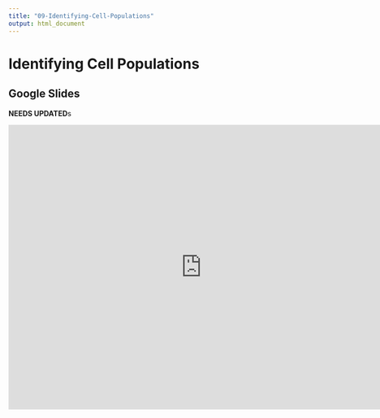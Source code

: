 ```yaml
---
title: "09-Identifying-Cell-Populations"
output: html_document
---
```


# Identifying Cell Populations

## Google Slides

**NEEDS UPDATED**s

<iframe src="https://docs.google.com/presentation/d/e/2PACX-1vSgG0i5ld8FWmz12c3D1zWa-3FWuZC0p9pu2FVMYxncEvq6tx9qVsPcC4649TdORgiz992L1PzgNxS6/embed?start=false&loop=false&delayms=3000" frameborder="0" width="760" height="560" allowfullscreen="true" mozallowfullscreen="true" webkitallowfullscreen="true"></iframe>